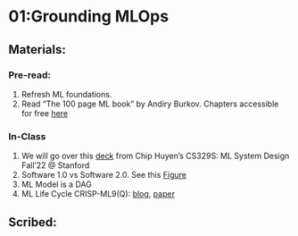 # 01:Grounding MLOps {.unnumbered}

## Materials: \

### Pre-read:
1. Refresh ML foundations.
2. Read "The 100 page ML book" by Andiry Burkov. Chapters accessible for free [here](https://themlbook.com/wiki/doku.php)

### In-Class
1. We will go over this [deck](https://docs.google.com/presentation/d/1bhjgRelQ0O5FnYCOGiCVWg_SkfRcZ9bffQsgk6yAaL0/edit#slide=id.gb3e5cf682f_0_261) from Chip Huyen's CS329S: ML System Design Fall'22 @ Stanford
2. Software 1.0 vs Software 2.0. See this [Figure](./data/newton2.png)
3. ML Model is a DAG 
4. ML Life Cycle CRISP-ML9(Q): [blog](https://ml-ops.org/content/crisp-ml), [paper](https://arxiv.org/abs/2003.05155)

## Scribed: \


